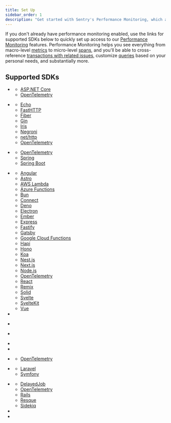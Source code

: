 ```yaml
---
title: Set Up
sidebar_order: 1
description: "Get started with Sentry's Performance Monitoring, which allows you to see macro-level metrics to micro-level spans, cross-reference transactions with related issues, and customize queries."
---
```


If you don't already have performance monitoring enabled, use the links for supported SDKs below to quickly set up access to our [Performance Monitoring](/product/performance/) features. Performance Monitoring helps you see everything from macro-level [metrics](/product/performance/metrics/) to micro-level [spans](/concepts/key-terms/tracing/trace-view/#product-walkthrough-trace-view-page), and you'll be able to cross-reference [transactions with related issues](/product/performance/transaction-summary/), customize [queries](/product/explore/discover-queries/query-builder/) based on your personal needs, and substantially more.

## Supported SDKs

- <PlatformLinkWithLogo platform="dotnet" url="/platforms/dotnet/tracing/" />

  - [ASP.NET Core](/platforms/dotnet/guides/aspnetcore/tracing/)
  - [OpenTelemetry](/platforms/dotnet/tracing/instrumentation/opentelemetry/)

- <PlatformLinkWithLogo platform="go" url="/platforms/go/tracing/" />

  - [Echo](/platforms/go/guides/echo/performance/)
  - [FastHTTP](/platforms/go/guides/fasthttp/performance/)
  - [Fiber](/platforms/go/guides/fiber/performance/)
  - [Gin](/platforms/go/guides/gin/performance/)
  - [Iris](/platforms/go/guides/iris/performance/)
  - [Negroni](/platforms/go/guides/negroni/performance/)
  - [net/http](/platforms/go/guides/http/performance/)
  - [OpenTelemetry](/platforms/go/performance/instrumentation/opentelemetry/)

- <PlatformLinkWithLogo
    platform="java"
    label="Java/Kotlin/JVM"
    url="/platforms/java/performance/"
  />

  - [OpenTelemetry](/platforms/java/tracing/instrumentation/opentelemetry/)
  - [Spring](/platforms/java/guides/spring/tracing/)
  - [Spring Boot](/platforms/java/guides/spring-boot/tracing/)

- <PlatformLinkWithLogo
    platform="javascript"
    label="JavaScript"
    url="/platforms/javascript/tracing/"
  />

  - [Angular](/platforms/javascript/guides/angular/tracing/)
  - [Astro](/platforms/javascript/guides/astro/tracing/)
  - [AWS Lambda](/platforms/javascript/guides/aws-lambda/tracing/)
  - [Azure Functions](/platforms/javascript/guides/azure-functions/tracing/)
  - [Bun](/platforms/javascript/guides/bun/tracing/)
  - [Connect](/platforms/javascript/guides/connect/tracing/)
  - [Deno](/platforms/javascript/guides/deno/tracing/)
  - [Electron](/platforms/javascript/guides/electron/tracing/)
  - [Ember](/platforms/javascript/guides/ember/tracing/)
  - [Express](/platforms/javascript/guides/express/tracing/)
  - [Fastify](/platforms/javascript/guides/fastify/tracing/)
  - [Gatsby](/platforms/javascript/guides/gatsby/tracing/)
  - [Google Cloud Functions](/platforms/javascript/guides/gcp-functions/tracing/)
  - [Hapi](/platforms/javascript/guides/hapi/tracing/)
  - [Hono](/platforms/javascript/guides/hono/tracing/)
  - [Koa](/platforms/javascript/guides/koa/tracing/)
  - [Nest.js](/platforms/javascript/guides/nestjs/tracing/)
  - [Next.js](/platforms/javascript/guides/nextjs/tracing/)
  - [Node.js](/platforms/javascript/guides/node/tracing/)
  - [OpenTelemetry](/platforms/javascript/guides/node/tracing/instrumentation/opentelemetry/)
  - [React](/platforms/javascript/guides/react/tracing/)
  - [Remix](/platforms/javascript/guides/remix/tracing/)
  - [Solid](/platforms/javascript/guides/solid/tracing/)
  - [Svelte](/platforms/javascript/guides/svelte/tracing/)
  - [SvelteKit](/platforms/javascript/guides/sveltekit/tracing/)
  - [Vue](/platforms/javascript/guides/vue/tracing/)

- <PlatformLinkWithLogo platform="android" url="/platforms/android/tracing/" />

- <PlatformLinkWithLogo
    platform="react-native"
    url="/platforms/react-native/tracing/"
  />

- <PlatformLinkWithLogo
    platform="apple"
    label="iOS"
    url="/platforms/apple/guides/ios/tracing/"
  />

- <PlatformLinkWithLogo platform="flutter" url="/platforms/dart/guides/flutter/tracing/" />

- <PlatformLinkWithLogo platform="native" url="/platforms/native/tracing/" />

- <PlatformLinkWithLogo platform="python" url="/platforms/python/tracing/" />

  - [OpenTelemetry](/platforms/python/tracing/instrumentation/opentelemetry/)

- <PlatformLinkWithLogo platform="php" url="/platforms/php/tracing/" />

  - [Laravel](/platforms/php/guides/laravel/tracing/)
  - [Symfony](/platforms/php/guides/symfony/tracing/)

- <PlatformLinkWithLogo platform="ruby" url="/platforms/ruby/tracing/" />

  - [DelayedJob](/platforms/ruby/guides/delayed_job/tracing/)
  - [OpenTelemetry](/platforms/ruby/tracing/instrumentation/opentelemetry/)
  - [Rails](/platforms/ruby/guides/rails/tracing/)
  - [Resque](/platforms/ruby/guides/resque/tracing/)
  - [Sidekiq](/platforms/ruby/guides/sidekiq/tracing/)

- <PlatformLinkWithLogo platform="rust" url="/platforms/rust/tracing/" />

- <PlatformLinkWithLogo platform="unity" url="/platforms/unity/tracing/" />
